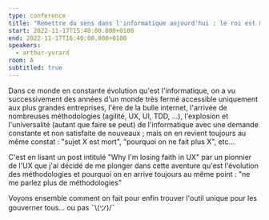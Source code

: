 ```yaml
---
type: conference
title: "Remettre du sens dans l'informatique aujourd'hui : le roi est mort, vive le roi"
start: 2022-11-17T15:40:00.000+0100
end: 2022-11-17T16:40:00.000+0100
speakers:
  - arthur-yvrard
room: A
subtitled: true
---
```


Dans ce monde en constante évolution qu'est l'informatique, on a vu
successivement des années d'un monde très fermé accessible uniquement aux plus
grandes entreprises, l'ère de la bulle internet, l'arrivée de nombreuses
méthodologies (agilité, UX, UI, TDD, ...), l'explosion et l'universalité (autant
que faire se peut) de l'informatique avec une demande constante et non
satisfaite de nouveaux ; mais on en revient toujours au même constat : "sujet X
est mort", "pourquoi on ne fait plus X", etc...

C'est en lisant un post intitulé "Why I'm losing faith in UX" par un pionnier de
l'UX que j'ai décidé de me plonger dans cette aventure qu'est l'évolution des
méthodologies et pourquoi on en arrive toujours au même point : "ne me parlez
plus de méthodologies"

Voyons ensemble comment on fait pour enfin trouver l'outil unique pour les
gouverner tous... ou pas ¯\\(ツ)/¯
